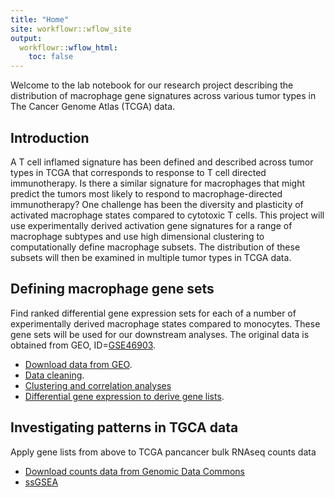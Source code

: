 ```yaml
---
title: "Home"
site: workflowr::wflow_site
output:
  workflowr::wflow_html:
    toc: false
---
```


Welcome to the lab notebook for our research project describing the distribution of macrophage gene signatures across various tumor types in The Cancer Genome Atlas (TCGA) data.

## Introduction

A T cell inflamed signature has been defined and described across tumor types in TCGA that corresponds to response to T cell directed immunotherapy. Is there a similar signature for macrophages that might predict the tumors most likely to respond to macrophage-directed immunotherapy? One challenge has been the diversity and plasticity of activated macrophage states compared to cytotoxic T cells. This project will use experimentally derived activation gene signatures for a range of macrophage subtypes and use high dimensional clustering to computationally define macrophage subsets. The distribution of these subsets will then be examined in multiple tumor types in TCGA data.

## Defining macrophage gene sets

Find ranked differential gene expression sets for each of a number of experimentally derived macrophage states compared to monocytes. These gene sets will be used for our downstream analyses. The original data is obtained from GEO, ID=[GSE46903](https://www.ncbi.nlm.nih.gov/geo/query/acc.cgi?acc=GSE46903).

 * [Download data from GEO](data_download.html).
 * [Data cleaning](preprocessing.html).
 * [Clustering and correlation analyses](clustering.html)
 * [Differential gene expression to derive gene lists](invitro_mac_dge.html).
 
## Investigating patterns in TGCA data

Apply gene lists from above to TCGA pancancer bulk RNAseq counts data 

* [Download counts data from Genomic Data Commons](tcga_download.html)
* [ssGSEA](ss_gsea.html)


